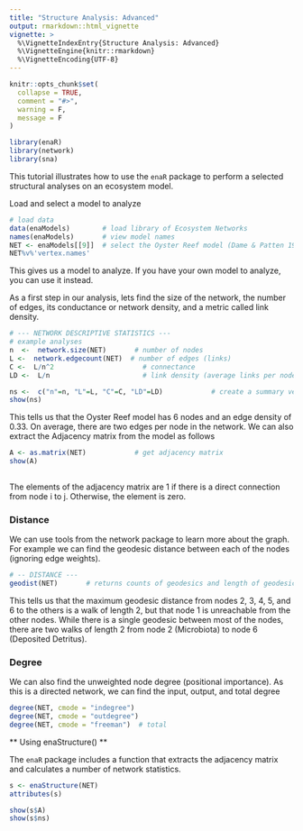 ```yaml
---
title: "Structure Analysis: Advanced"
output: rmarkdown::html_vignette
vignette: >
  %\VignetteIndexEntry{Structure Analysis: Advanced}
  %\VignetteEngine{knitr::rmarkdown}
  %\VignetteEncoding{UTF-8}
---
```


```r
knitr::opts_chunk$set(
  collapse = TRUE,
  comment = "#>",
  warning = F,
  message = F
)
```

```r
library(enaR)
library(network)
library(sna)
```

This tutorial illustrates how to use the `enaR` package to perform a selected structural analyses on an ecosystem model.

Load and select a model to analyze

```r
# load data
data(enaModels)        # load library of Ecosystem Networks
names(enaModels)       # view model names
NET <- enaModels[[9]]  # select the Oyster Reef model (Dame & Patten 1981) and save it as NET
NET%v%'vertex.names'

```

This gives us a model to analyze. If you have your own model to analyze, you can use it instead.

As a first step in our analysis, lets find the size of the network, the number of edges, its conductance or network density, and a metric called link density.

```r
# --- NETWORK DESCRIPTIVE STATISTICS ---
# example analyses
n  <-  network.size(NET)       # number of nodes
L <-  network.edgecount(NET)  # number of edges (links)
C <-  L/n^2                      # connectance
LD <-  L/n                       # link density (average links per node)

ns <-  c("n"=n, "L"=L, "C"=C, "LD"=LD)            # create a summary vector of the network statistics
show(ns)

```

This tells us that the Oyster Reef model has 6 nodes and an edge density of 0.33. On average, there are two edges per node in the network. We can also extract the Adjacency matrix from the model as follows

```r
A <- as.matrix(NET)            # get adjacency matrix
show(A)
                   
```

The elements of the adjacency matrix are 1 if there is a direct connection from node i to j. Otherwise, the element is zero.

### Distance

We can use tools from the network package to learn more about the graph. For example we can find the geodesic distance between each of the nodes (ignoring edge weights).

```r
# -- DISTANCE ---
geodist(NET)       # returns counts of geodesics and length of geodesics
```

This tells us that the maximum geodesic distance from nodes 2, 3, 4, 5, and 6 to the others is a walk of length 2, but that node 1 is unreachable from the other nodes. While there is a single geodesic between most of the nodes, there are two walks of length 2 from node 2 (Microbiota) to node 6 (Deposited Detritus).

### Degree

We can also find the unweighted node degree (positional importance). As this is a directed network, we can find the input, output, and total degree

```r
degree(NET, cmode = "indegree")
degree(NET, cmode = "outdegree")
degree(NET, cmode = "freeman")  # total
```

** Using enaStructure() **

The `enaR` package includes a function that extracts the adjacency matrix and calculates a number of network statistics.

```r
s <- enaStructure(NET)
attributes(s)

show(s$A)
show(s$ns)
```